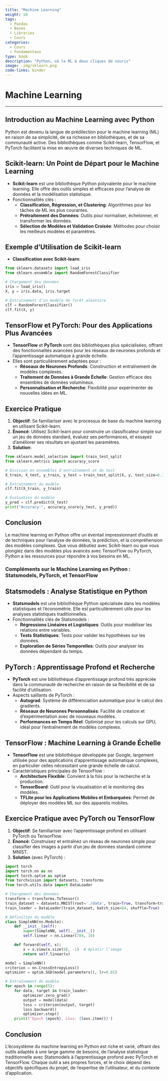 ```yaml
---
title: "Machine Learning"
weight: 10
tags:
  - Pandas
  - Bases
  - Libraries
  - Cours
categories:
  - Cours
  - Fondamentaux
type: book
description: "Python, où le ML à deux cliques de souris"
image: .img/sklearn.png
code-links: binder
---
```


# Machine Learning

---


## Introduction au Machine Learning avec Python
Python est devenu la langue de prédilection pour le machine learning (ML) en raison de sa simplicité, de sa richesse en bibliothèques, et de sa communauté active. Des bibliothèques comme Scikit-learn, TensorFlow, et PyTorch facilitent la mise en œuvre de diverses techniques de ML.

## Scikit-learn: Un Point de Départ pour le Machine Learning
- **Scikit-learn** est une bibliothèque Python polyvalente pour le machine learning. Elle offre des outils simples et efficaces pour l'analyse de données et la modélisation statistique.
- Fonctionnalités clés :
  - **Classification, Régression, et Clustering**: Algorithmes pour les tâches de ML les plus courantes.
  - **Prétraitement des Données**: Outils pour normaliser, échelonner, et transformer les données.
  - **Sélection de Modèles et Validation Croisée**: Méthodes pour choisir les meilleurs modèles et paramètres.

## Exemple d'Utilisation de Scikit-learn
- **Classification avec Scikit-learn**:
```python
from sklearn.datasets import load_iris
from sklearn.ensemble import RandomForestClassifier

# Chargement des données
iris = load_iris()
X, y = iris.data, iris.target

# Entraînement d'un modèle de forêt aléatoire
clf = RandomForestClassifier()
clf.fit(X, y)
```

## TensorFlow et PyTorch: Pour des Applications Plus Avancées
- **TensorFlow** et **PyTorch** sont des bibliothèques plus spécialisées, offrant des fonctionnalités avancées pour les réseaux de neurones profonds et l'apprentissage automatique à grande échelle.
- Elles sont particulièrement adaptées pour :
  - **Réseaux de Neurones Profonds**: Construction et entraînement de modèles complexes.
  - **Traitement de Données à Grande Échelle**: Gestion efficace des ensembles de données volumineux.
  - **Personnalisation et Recherche**: Flexibilité pour expérimenter de nouvelles idées en ML.

## Exercice Pratique
1. **Objectif**: Se familiariser avec le processus de base du machine learning en utilisant Scikit-learn.
2. **Énoncé**: Utilisez Scikit-learn pour construire un classificateur simple sur un jeu de données standard, évaluez ses performances, et essayez d'améliorer ses résultats en ajustant les paramètres.
3. **Solution**:
```python
from sklearn.model_selection import train_test_split
from sklearn.metrics import accuracy_score

# Division en ensembles d'entraînement et de test
X_train, X_test, y_train, y_test = train_test_split(X, y, test_size=0.3)

# Entraînement du modèle
clf.fit(X_train, y_train)

# Évaluation du modèle
y_pred = clf.predict(X_test)
print("Accuracy:", accuracy_score(y_test, y_pred))
```

## Conclusion
Le machine learning en Python offre un éventail impressionnant d'outils et de techniques pour l'analyse de données, la prédiction, et la compréhension des modèles complexes. Que vous débutiez avec Scikit-learn ou que vous plongiez dans des modèles plus avancés avec TensorFlow ou PyTorch, Python a les ressources pour répondre à vos besoins en ML.

### Compléments sur le Machine Learning en Python : Statsmodels, PyTorch, et TensorFlow

## Statsmodels : Analyse Statistique en Python
- **Statsmodels** est une bibliothèque Python spécialisée dans les modèles statistiques et l'économétrie. Elle est particulièrement utile pour les analyses statistiques traditionnelles.
- Fonctionnalités clés de Statsmodels :
  - **Régressions Linéaires et Logistiques**: Outils pour modéliser les relations entre variables.
  - **Tests Statistiques**: Tests pour valider les hypothèses sur les données.
  - **Exploration de Séries Temporelles**: Outils pour analyser les données dépendant du temps.

## PyTorch : Apprentissage Profond et Recherche
- **PyTorch** est une bibliothèque d'apprentissage profond très appréciée dans la communauté de recherche en raison de sa flexibilité et de sa facilité d'utilisation.
- Aspects saillants de PyTorch :
  - **Autograd**: Système de différenciation automatique pour le calcul des gradients.
  - **Réseaux de Neurones Personnalisés**: Facilité de création et d'expérimentation avec de nouveaux modèles.
  - **Performances en Temps Réel**: Optimisé pour les calculs sur GPU, idéal pour l'entraînement de modèles complexes.

## TensorFlow : Machine Learning à Grande Échelle
- **TensorFlow** est une bibliothèque développée par Google, largement utilisée pour des applications d'apprentissage automatique complexes, en particulier celles nécessitant une grande échelle de calcul.
- Caractéristiques principales de TensorFlow :
  - **Architecture Flexible**: Convient à la fois pour la recherche et la production.
  - **TensorBoard**: Outil pour la visualisation et le monitoring des modèles.
  - **TFLite pour les Applications Mobiles et Embarquées**: Permet de déployer des modèles ML sur des appareils mobiles.

## Exercice Pratique avec PyTorch ou TensorFlow
1. **Objectif**: Se familiariser avec l'apprentissage profond en utilisant PyTorch ou TensorFlow.
2. **Énoncé**: Construisez et entraînez un réseau de neurones simple pour classifier des images à partir d'un jeu de données standard comme MNIST.
3. **Solution** (avec PyTorch) :
```python
import torch
import torch.nn as nn
import torch.optim as optim
from torchvision import datasets, transforms
from torch.utils.data import DataLoader

# Chargement des données
transform = transforms.ToTensor()
train_dataset = datasets.MNIST(root='./data', train=True, transform=transform, download=True)
train_loader = DataLoader(train_dataset, batch_size=64, shuffle=True)

# Définition du modèle
class SimpleNN(nn.Module):
    def __init__(self):
        super(SimpleNN, self).__init__()
        self.linear = nn.Linear(784, 10)

    def forward(self, x):
        x = x.view(x.size(0), -1)  # Aplatir l'image
        return self.linear(x)

model = SimpleNN()
criterion = nn.CrossEntropyLoss()
optimizer = optim.SGD(model.parameters(), lr=0.01)

# Entraînement du modèle
for epoch in range(5):
    for data, target in train_loader:
        optimizer.zero_grad()
        output = model(data)
        loss = criterion(output, target)
        loss.backward()
        optimizer.step()
    print(f'Epoch {epoch}, Loss: {loss.item()}')
```

## Conclusion
L'écosystème du machine learning en Python est riche et varié, offrant des outils adaptés à une large gamme de besoins, de l'analyse statistique traditionnelle avec Statsmodels à l'apprentissage profond avec PyTorch et TensorFlow. Chaque outil a ses propres forces, et le choix dépend des objectifs spécifiques du projet, de l'expertise de l'utilisateur, et du contexte d'application.

